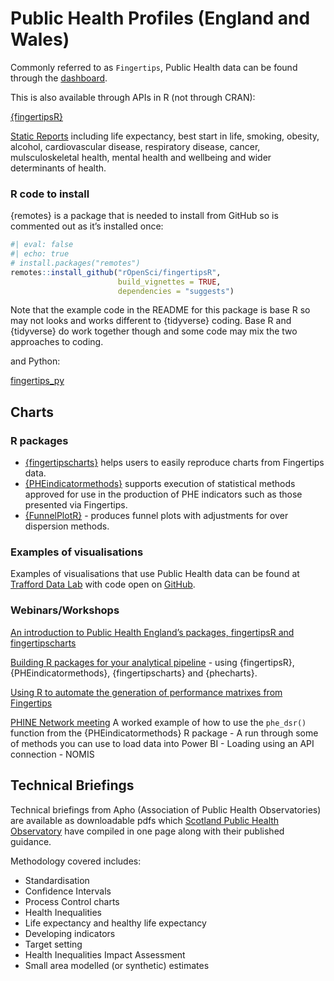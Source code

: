 # Public Health Profiles (England and Wales)

Commonly referred to as `Fingertips`, Public Health data can be found through the [dashboard](https://fingertips.phe.org.uk/).

This is also available through APIs in R (not through CRAN):

[{fingertipsR}](https://github.com/ropensci/fingertipsR)

[Static Reports](https://fingertips.phe.org.uk/static-reports/health-trends-in-england/about.html) including life expectancy, best start in life, smoking, obesity, alcohol, cardiovascular disease, respiratory disease, cancer, mulsculoskeletal health, mental health and wellbeing and wider determinants of health.

### R code to install

{remotes} is a package that is needed to install from GitHub so is commented out as it's installed once:

```r
#| eval: false
#| echo: true
# install.packages("remotes") 
remotes::install_github("rOpenSci/fingertipsR",
                        build_vignettes = TRUE,
                        dependencies = "suggests")
```

Note that the example code in the README for this package is base R so may not looks and works different to {tidyverse} coding. Base R and {tidyverse} do work together though and some code may mix the two approaches to coding.

and Python:

[fingertips_py](https://fingertips-py.readthedocs.io/en/latest/)

## Charts

### R packages

-   [{fingertipscharts}](https://github.com/ukhsa-collaboration/fingertipscharts) helps users to easily reproduce charts from Fingertips data.
-   [{PHEindicatormethods}](https://github.com/ukhsa-collaboration/PHEindicatormethods) supports execution of statistical methods approved for use in the production of PHE indicators such as those presented via Fingertips.
-   [{FunnelPlotR}](https://github.com/nhs-r-community/FunnelPlotR) - produces funnel plots with adjustments for over dispersion methods.

### Examples of visualisations

Examples of visualisations that use Public Health data can be found at [Trafford Data Lab](https://www.trafforddatalab.io/) with code open on [GitHub](https://github.com/traffordDataLab).

### Webinars/Workshops

[An introduction to Public Health England's packages, fingertipsR and fingertipscharts](https://www.youtube.com/watch?v=veJlBNoK1zA)

[Building R packages for your analytical pipeline](https://www.youtube.com/watch?v=YjUPgHuw53E) - using {fingertipsR}, {PHEindicatormethods}, {fingertipscharts} and {phecharts}.

[Using R to automate the generation of performance matrixes from Fingertips](https://www.youtube.com/watch?v=8jcPwD8x8WE&t=14727s)

[PHINE Network meeting](https://www.youtube.com/watch?v=EQGBVbUL9zM) A worked example of how to use the `phe_dsr()` function from the {PHEindicatormethods} R package - A run through some of methods you can use to load data into Power BI - Loading using an API connection - NOMIS

## Technical Briefings

Technical briefings from Apho (Association of Public Health Observatories) are available as downloadable pdfs which [Scotland Public Health Observatory](https://www.scotpho.org.uk/methods-and-data/methodology/) have compiled in one page along with their published guidance.

Methodology covered includes:

- Standardisation
- Confidence Intervals
- Process Control charts
- Health Inequalities
- Life expectancy and healthy life expectancy
- Developing indicators
- Target setting
- Health Inequalities Impact Assessment
- Small area modelled (or synthetic) estimates
